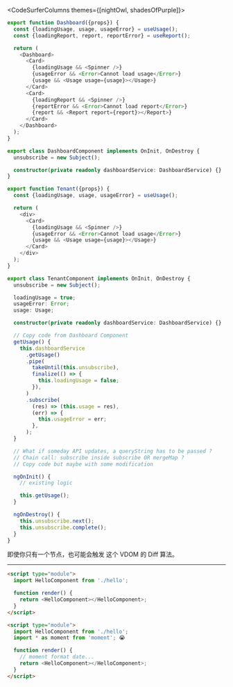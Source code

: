 
<CodeSurferColumns themes={[nightOwl, shadesOfPurple]}>

<Step>

```js 2,3
export function Dashboard({props}) {
  const {loadingUsage, usage, usageError} = useUsage();
  const {loadingReport, report, reportError} = useReport();

  return (
    <Dashboard>
      <Card>
        {loadingUsage && <Spinner />}
        {usageError && <Error>Cannot load usage</Error>}
        {usage && <Usage usage={usage}></Usage>}
      </Card>
      <Card>
        {loadingReport && <Spinner />}
        {reportError && <Error>Cannot load report</Error>}
        {report && <Report report={report}></Report>}
      </Card>
    </Dashboard>
  );
}
```

```ts
export class DashboardComponent implements OnInit, OnDestroy {
  unsubscribe = new Subject();

  constructor(private readonly dashboardService: DashboardService) {}
}
```

</Step>

<Step>

```js 1:3
export function Tenant({props}) {
  const {loadingUsage, usage, usageError} = useUsage();

  return (
    <div>
      <Card>
        {loadingUsage && <Spinner />}
        {usageError && <Error>Cannot load usage</Error>}
        {usage && <Usage usage={usage}></Usage>}
      </Card>
    </div>
  );
}
```

```ts 1,4:6,9:30
export class TenantComponent implements OnInit, OnDestroy {
  unsubscribe = new Subject();

  loadingUsage = true;
  usageError: Error;
  usage: Usage;

  constructor(private readonly dashboardService: DashboardService) {}

  // Copy code from Dashboard Component
  getUsage() {
    this.dashboardService
      .getUsage()
      .pipe(
        takeUntil(this.unsubscribe),
        finalize(() => {
          this.loadingUsage = false;
        }),
      )
      .subscribe(
        (res) => (this.usage = res),
        (err) => {
          this.usageError = err;
        },
      );
  }

  // What if someday API updates, a queryString has to be passed ?
  // Chain call: subscribe inside subscribe OR mergeMap ?
  // Copy code but maybe with some modification

  ngOnInit() {
    // existing logic

    this.getUsage();
  }

  ngOnDestroy() {
    this.unsubscribe.next();
    this.unsubscribe.complete();
  }
}
```

</Step>

</CodeSurferColumns>

<Notes>即使你只有一个节点，也可能会触发 这个 VDOM 的 Diff 算法。</Notes>

---

<CodeSurfer theme={nightOwl}>

```html 2 title="How Vite Works?" subtitle="Import local component"
<script type="module">
  import HelloComponent from './hello';

  function render() {
    return <HelloComponent></HelloComponent>;
  }
</script>
```

```html 3 title="How Vite Works?" subtitle="Import 3rd party lib ???"
<script type="module">
  import HelloComponent from './hello';
  import * as moment from 'moment'; 😭

  function render() {
    // moment format date...
    return <HelloComponent></HelloComponent>;
  }
</script>
```

</CodeSurfer>
